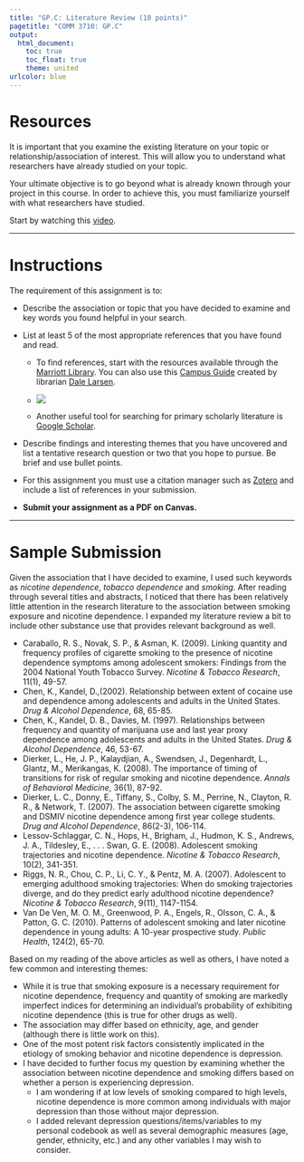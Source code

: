 ```yaml
---
title: "GP.C: Literature Review (10 points)"
pagetitle: "COMM 3710: GP.C"
output:
  html_document:
    toc: true
    toc_float: true
    theme: united
urlcolor: blue
---
```


# Resources
It is important that you examine the existing literature on your topic or relationship/association of interest. This will allow you to understand what researchers have already studied on your topic.

Your ultimate objective is to go beyond what is already known through your project in this course. In order to achieve this, you must familiarize yourself with what researchers have studied.

Start by watching this [video](https://youtu.be/ZmkUvbX-qlI).

---

# Instructions 
The requirement of this assignment is to:

* Describe the association or topic that you have decided to examine and key words you found helpful in your search.

* List at least 5 of the most appropriate references that you have found and read.
  <ul><li> To find references, start with the resources available through the [Marriott Library](https://lib.utah.edu/). You can also use this [Campus Guide](https://campusguides.lib.utah.edu/communication/quantitative) created by librarian [Dale Larsen](mailto: dale.larsen@utah.edu).
  <li> <img src="https://sarakyeo.github.io/COMM-3710/images/libraryDale4.jpg"/>
  <li> Another useful tool for searching for primary scholarly literature is [Google Scholar](https://scholar.google.com/).
  </ul>
  
* Describe findings and interesting themes that you have uncovered and list a tentative research question or two that you hope to pursue. Be brief and use bullet points.

* For this assignment you must use a citation manager such as [Zotero](https://www.zotero.org/) and include a list of references in your submission.

* **Submit your assignment as a PDF on Canvas.**

---

# Sample Submission
Given the association that I have decided to examine, I used such keywords as *nicotine dependence*, *tobacco dependence* and *smoking*. After reading through several titles and abstracts, I noticed that there has been relatively little attention in the research literature to the association between smoking exposure and nicotine dependence. I expanded my literature review a bit to include other substance use that provides relevant background as well.

* Caraballo, R. S., Novak, S. P., & Asman, K. (2009). Linking quantity and frequency profiles of cigarette smoking to the presence of nicotine dependence symptoms among adolescent smokers: Findings from the 2004 National Youth Tobacco Survey. *Nicotine & Tobacco Research*, 11(1), 49-57.
* Chen, K., Kandel, D.,(2002). Relationship between extent of cocaine use and dependence among adolescents and adults in the United States. *Drug & Alcohol Dependence*, 68, 65-85.
* Chen, K., Kandel, D. B., Davies, M. (1997). Relationships between frequency and quantity of marijuana use and last year proxy dependence among adolescents and adults in the United States. *Drug & Alcohol Dependence*, 46, 53-67.
* Dierker, L., He, J. P., Kalaydjian, A., Swendsen, J., Degenhardt, L., Glantz, M., Merikangas, K. (2008). The importance of timing of transitions for risk of regular smoking and nicotine dependence. *Annals of Behavioral Medicine*, 36(1), 87-92.
* Dierker, L. C., Donny, E., Tiffany, S., Colby, S. M., Perrine, N., Clayton, R. R., & Network, T. (2007). The association between cigarette smoking and DSMIV nicotine dependence among first year college students. *Drug and Alcohol Dependence*, 86(2-3), 106-114.
* Lessov-Schlaggar, C. N., Hops, H., Brigham, J., Hudmon, K. S., Andrews, J. A., Tildesley, E., . . . Swan, G. E. (2008). Adolescent smoking trajectories and nicotine dependence. *Nicotine & Tobacco Research*, 10(2), 341-351.
* Riggs, N. R., Chou, C. P., Li, C. Y., & Pentz, M. A. (2007). Adolescent to emerging adulthood smoking trajectories: When do smoking trajectories diverge, and do they predict early adulthood nicotine dependence? *Nicotine & Tobacco Research*, 9(11), 1147-1154.
* Van De Ven, M. O. M., Greenwood, P. A., Engels, R., Olsson, C. A., & Patton, G. C. (2010). Patterns of adolescent smoking and later nicotine dependence in young adults: A 10-year prospective study. *Public Health*, 124(2), 65-70.

Based on my reading of the above articles as well as others, I have noted a few common and interesting themes:

* While it is true that smoking exposure is a necessary requirement for nicotine dependence, frequency and quantity of smoking are markedly imperfect indices for determining an individual’s probability of exhibiting nicotine dependence (this is true for other drugs as well).
* The association may differ based on ethnicity, age, and gender (although there is little work on this).
* One of the most potent risk factors consistently implicated in the etiology of smoking behavior and nicotine dependence is depression.
* I have decided to further focus my question by examining whether the association between nicotine dependence and smoking differs based on whether a person is experiencing depression.
  +  I am wondering if at low levels of smoking compared to high levels, nicotine dependence is more common among individuals with major depression than those without major depression.
  + I added relevant depression questions/items/variables to my personal codebook as well as several demographic measures (age, gender, ethnicity, etc.) and any other variables I may wish to consider.
